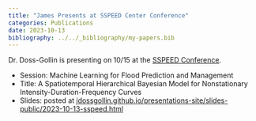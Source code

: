```yaml
---
title: "James Presents at SSPEED Center Conference"
categories: Publications
date: 2023-10-13
bibliography: ../../_bibliography/my-papers.bib
---
```



Dr. Doss-Gollin is presenting on 10/15 at the [SSPEED Conference](https://www.sspeed.rice.edu/conference-2023).

- Session: Machine Learning for Flood Prediction and Management
- Title: A Spatiotemporal Hierarchical Bayesian Model for Nonstationary Intensity-Duration-Frequency Curves
- Slides: posted at [jdossgollin.github.io/presentations-site/slides-public/2023-10-13-sspeed.html](https://jdossgollin.github.io/presentations-site/slides-public/2023-10-13-sspeed.html)
